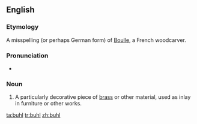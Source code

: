 ==English==

===Etymology===
A misspelling (or perhaps German form) of [[w:André Charles Boulle|Boulle]], a French woodcarver.

===Pronunciation===
* {{IPA|/buːl/}}

===Noun===
{{en-noun|-}}

# A particularly decorative piece of [[brass]] or other material, used as inlay in furniture or other works.

[[ta:buhl]]
[[tr:buhl]]
[[zh:buhl]]